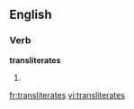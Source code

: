 
==English==

===Verb===
'''transliterates'''

# {{third-person singular of|transliterate}}

[[fr:transliterates]]
[[vi:transliterates]]
